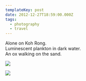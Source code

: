 ```yaml
---
templateKey: post
date: 2012-12-27T18:59:00.000Z
tags:
  - photography
  - travel
---
```

Alone on Koh Rong.<br/>
Luminescent plankton in dark water.<br/>
An ox walking on the sand.

![](../../assets/photos/20121227-IMG_5597.jpg)

![](../../assets/photos/20121227-IMG_5604.jpg)